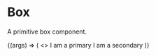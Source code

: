 
<Meta title="Layouts/Box (Labs)" component={Box} />

# Box

<StoryStatus status="volatile" />

A primitive box component.

<Canvas>
  <Story
    name="Box"
    args={{
      children: 'Hello world I am a box',
    }}
  >
    {(args) => (
      <>
        <Box variant="primary">I am a primary</Box>
        <Box variant="secondary">I am a secondary</Box>
      </>
    )}
  </Story>
</Canvas>

<Props story="Box" />
